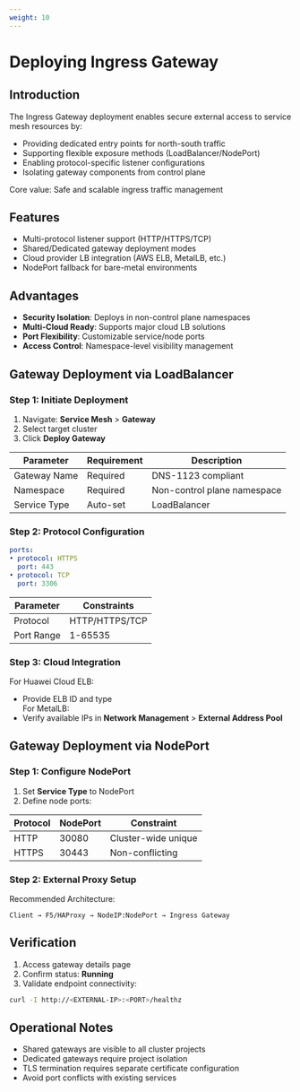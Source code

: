 ```yaml
---
weight: 10
---
```


# Deploying Ingress Gateway

## Introduction  
The Ingress Gateway deployment enables secure external access to service mesh resources by:

- Providing dedicated entry points for north-south traffic  
- Supporting flexible exposure methods (LoadBalancer/NodePort)  
- Enabling protocol-specific listener configurations  
- Isolating gateway components from control plane  

Core value: Safe and scalable ingress traffic management  

## Features  
- Multi-protocol listener support (HTTP/HTTPS/TCP)  
- Shared/Dedicated gateway deployment modes  
- Cloud provider LB integration (AWS ELB, MetalLB, etc.)  
- NodePort fallback for bare-metal environments  

## Advantages  
- **Security Isolation**: Deploys in non-control plane namespaces  
- **Multi-Cloud Ready**: Supports major cloud LB solutions  
- **Port Flexibility**: Customizable service/node ports  
- **Access Control**: Namespace-level visibility management  

## Gateway Deployment via LoadBalancer

### Step 1: Initiate Deployment  
1. Navigate: **Service Mesh** > **Gateway**  
2. Select target cluster  
3. Click **Deploy Gateway**  

| Parameter | Requirement | Description |  
|-----------|-------------|-------------|  
| Gateway Name | Required | DNS-1123 compliant |  
| Namespace | Required | Non-control plane namespace |  
| Service Type | Auto-set | LoadBalancer |  

### Step 2: Protocol Configuration  
```yaml
ports:
• protocol: HTTPS 
  port: 443
• protocol: TCP
  port: 3306
```

| Parameter | Constraints |  
|-----------|--------------|  
| Protocol | HTTP/HTTPS/TCP |  
| Port Range | 1-65535 |  

### Step 3: Cloud Integration  
For Huawei Cloud ELB:  
- Provide ELB ID and type  
For MetalLB:  
- Verify available IPs in **Network Management** > **External Address Pool**  

## Gateway Deployment via NodePort

### Step 1: Configure NodePort  
1. Set **Service Type** to NodePort  
2. Define node ports:  

| Protocol | NodePort | Constraint |  
|----------|----------|------------|  
| HTTP | 30080 | Cluster-wide unique |  
| HTTPS | 30443 | Non-conflicting |  

### Step 2: External Proxy Setup  
Recommended Architecture:  
```
Client → F5/HAProxy → NodeIP:NodePort → Ingress Gateway
```

## Verification  
1. Access gateway details page  
2. Confirm status: **Running**  
3. Validate endpoint connectivity:  
```bash
curl -I http://<EXTERNAL-IP>:<PORT>/healthz
```

## Operational Notes  
- Shared gateways are visible to all cluster projects  
- Dedicated gateways require project isolation  
- TLS termination requires separate certificate configuration  
- Avoid port conflicts with existing services  

